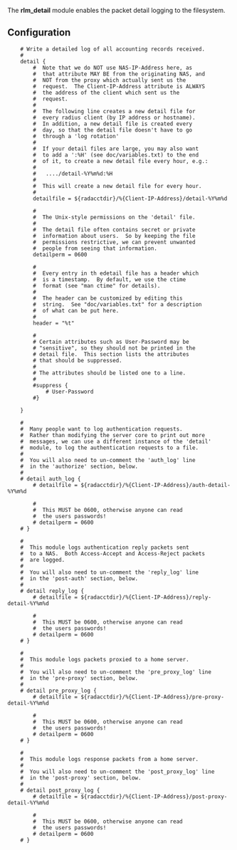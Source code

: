 The '''rlm_detail''' module enables the packet detail logging to the filesystem.

{{Default in the server source|src/modules/rlm_detail/}}

==Configuration==

{{Default in the server source|raddb/modules/detail}}

<pre>
	# Write a detailed log of all accounting records received.
	#
	detail {
		#  Note that we do NOT use NAS-IP-Address here, as
		#  that attribute MAY BE from the originating NAS, and
		#  NOT from the proxy which actually sent us the
		#  request.  The Client-IP-Address attribute is ALWAYS
		#  the address of the client which sent us the
		#  request.
		#
		#  The following line creates a new detail file for
		#  every radius client (by IP address or hostname).
		#  In addition, a new detail file is created every
		#  day, so that the detail file doesn't have to go
		#  through a 'log rotation'
		#
		#  If your detail files are large, you may also want
		#  to add a ':%H' (see doc/variables.txt) to the end
		#  of it, to create a new detail file every hour, e.g.:
		#
		#   ..../detail-%Y%m%d:%H
		#
		#  This will create a new detail file for every hour.
		#
		detailfile = ${radacctdir}/%{Client-IP-Address}/detail-%Y%m%d

		#
		#  The Unix-style permissions on the 'detail' file.
		#
		#  The detail file often contains secret or private
		#  information about users.  So by keeping the file
		#  permissions restrictive, we can prevent unwanted
		#  people from seeing that information.
		detailperm = 0600

		#
		#  Every entry in th edetail file has a header which
		#  is a timestamp.  By default, we use the ctime
		#  format (see "man ctime" for details).
		#
		#  The header can be customized by editing this
		#  string.  See "doc/variables.txt" for a description
		#  of what can be put here.
		#
		header = "%t"

		#
		# Certain attributes such as User-Password may be
		# "sensitive", so they should not be printed in the
		# detail file.  This section lists the attributes
		# that should be suppressed.
		#
		# The attributes should be listed one to a line.
		#
		#suppress {
			# User-Password
		#}

	}

	#
	#  Many people want to log authentication requests.
	#  Rather than modifying the server core to print out more
	#  messages, we can use a different instance of the 'detail'
	#  module, to log the authentication requests to a file.
	#
	#  You will also need to un-comment the 'auth_log' line
	#  in the 'authorize' section, below.
	#
	# detail auth_log {
		# detailfile = ${radacctdir}/%{Client-IP-Address}/auth-detail-%Y%m%d

		#
		#  This MUST be 0600, otherwise anyone can read
		#  the users passwords!
		# detailperm = 0600
	# }

	#
	#  This module logs authentication reply packets sent
	#  to a NAS.  Both Access-Accept and Access-Reject packets
	#  are logged.
	#
	#  You will also need to un-comment the 'reply_log' line
	#  in the 'post-auth' section, below.
	#
	# detail reply_log {
		# detailfile = ${radacctdir}/%{Client-IP-Address}/reply-detail-%Y%m%d

		#
		#  This MUST be 0600, otherwise anyone can read
		#  the users passwords!
		# detailperm = 0600
	# }

	#
	#  This module logs packets proxied to a home server.
	#
	#  You will also need to un-comment the 'pre_proxy_log' line
	#  in the 'pre-proxy' section, below.
	#
	# detail pre_proxy_log {
		# detailfile = ${radacctdir}/%{Client-IP-Address}/pre-proxy-detail-%Y%m%d

		#
		#  This MUST be 0600, otherwise anyone can read
		#  the users passwords!
		# detailperm = 0600
	# }

	#
	#  This module logs response packets from a home server.
	#
	#  You will also need to un-comment the 'post_proxy_log' line
	#  in the 'post-proxy' section, below.
	#
	# detail post_proxy_log {
		# detailfile = ${radacctdir}/%{Client-IP-Address}/post-proxy-detail-%Y%m%d

		#
		#  This MUST be 0600, otherwise anyone can read
		#  the users passwords!
		# detailperm = 0600
	# }
</pre>